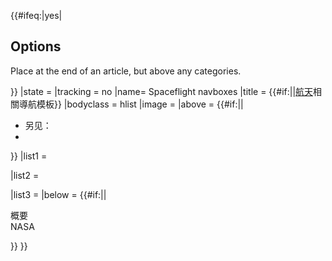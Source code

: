 <includeonly>{{#ifeq:{{{options|yes}}}|yes|
==Options==
Place {{tl|{{BASEPAGENAME}}}} at the end of an article, but above any categories.

{{collapsible option}}
{{clear}}
}}</includeonly>{{navbox {{#if:{{{embed|}}}|subgroup}}
|state = {{{state|uncollapsed}}}
|tracking = <includeonly>no</includeonly>
|name= Spaceflight navboxes
|title = {{#if:{{{embed|}}}||[[航天]]相關導航模板}}
|bodyclass = hlist
|image = <!-- {{#if:{{{embed|}}}||[[File:RocketSunIcon.svg|link=Portal:Spaceflight|70px]]}} icon is a little too much -->
|above = {{#if:{{{embed|}}}||
* 另见：{{tla|Spaceflight infoboxes|航天与火箭信息框}}
* {{tl|宇宙導航}}
}}
|list1 = {{navbox|child
|group1 = 概要
|list1 =
* {{tl|Non-rocket spacelaunch}}
* {{tl|軌道}}
* {{tl|航天機構}}
* {{tl|衛星和航天器上的科學儀器}}
* {{tl|Solar System probes}}
* {{tl|Space medicine}}
* {{tl|太空望远镜}}
* {{tl|Space suits}}
* {{tla|Space tourism|大众太空旅行}}
* {{tl|太空氣象觀測}}
* {{tl|航天}}
* {{tl|航天中心}}

|group2 = 时间线
|list2 =
* {{tl|载人航天时间线}}
* {{tl|Space station crew timeline}}
* {{tl|Orbital launches by year}}
* {{tl|航天项目一览与年表}}
* {{tl|TLS-L}} (航天时间线 - 列表)
}}

|list2 = {{navbox|child
|above = '''按分类'''

|group1 = 行星<br />探索
|list1 =
* {{tla|Apollo landing sites|阿波罗登陆点}}
* {{tl|小行星任務}}
* {{tl|彗星任务}}
* {{tl|木星任務}}
* {{tl|火星太空船}}
* {{tl|火星任務}}<!--中文维基独有-->
* {{tl|水星任務}}
* {{tl|月球任務}}
* {{tl|行星探索}}
* {{tl|土星任務}}
* {{tl|太陽任務}}
* {{tl|金星任務}}

|group2 = 发射场
|list2 =
* {{tl|Baikonur Cosmodrome launch sites}}
* {{tl|CSG launch sites}}
* {{tla|Merritt Island|梅里特岛}} (包括卡纳维拉尔角)
* {{tl|Plesetsk Cosmodrome launch sites}}
* {{tl|Point Arguello launch sites}}
* {{tl|Satish Dhawan Space Centre}}
* {{tl|Vandenberg Air Force Base launch sites}}
* {{tl|Wallops Island}}

|group3 = 火箭
|list3 = {{navbox|child
 |group1 = 按类型
 |list1 =
* {{tla|Orbital launch systems|轨道发射系统}}
* {{tl|RLVs}}
* {{tl|Spaceplanes}}
* {{tl|Upper stages}}

 |group2 = 按国家
 |list2 =
* {{tl|中国发射载具}}
* {{tl|歐洲運載火箭}}
* {{tl|日本運載火箭}}
* {{tl|俄國運載火箭}}
* {{tl|美國運載火箭}}
* {{tl|Indian launch systems}}
 |group3 = 按家族
 |list3 =
* {{tla|Rocket families|运载火箭系列}}
* {{tla|Rocket Engines|火箭发动机}}
* {{tl|Ariane}}
* {{tl|擎天神火箭}}
* {{tl|J-2 (rocket engine)}}
* {{tl|长征系列运载火箭}}
* {{tl|PSLV}}
* {{tl|R-7 rockets}}
* {{tl|Saturn rockets}}
* {{tl|Scout rockets}}
* {{tl|雷神与德尔它火箭}}
* {{tl|Titan rockets}}
}}
}}

|list3 = {{navbox|child
|above = '''按国家'''

|group1 = 国际
|list1 =
* {{tla|Cargo spacecraft|货运飞船}}
* {{tla|Crewed spacecraft|载人飞船}}
* {{tl|载人探月航天器}}
* {{tl|国际空间站远征队}}
* {{tla|Manned ISS flight|国际空间站载人发射任务}}
* {{tla|ISS modules|国际空间站组成部分}}
* {{tl|Moon colonization}}
* {{tl|目前在太空中的人类}}
* {{tl|曾前往月球的人类}}
* {{tl|空間站}}
* {{tl|国际空间站无人发射任务}}

|group2 = 其他国家
|list2 =
* {{tla|Argentina space program|阿根廷航天计划}}
* {{tla|Brazil space program|巴西航天计划}}
* {{tla|Ecuadorian space program|厄瓜多尔航天计划}}
* {{tl|伊朗航天計劃}}
* {{tla|Israeli space program|以色列航天计划}}
* {{tla|Malaysian space program|马来西亚航天计划}}
* {{tl|朝鮮航天計劃}}
* {{tla|Philippine space program|菲律宾航天计划}}
* {{tl|韓國航天計劃}}
* {{tl|SUPARCO}} (巴基斯坦)
* {{tla|Turkey space program|土耳其航天计划}}
* {{tla|United Arab Emirates space program|阿联酋航天计划}}

|group3 = 私立
|list3 =
* {{tl|Intelsat}}
* {{tl|SpaceX}}
* {{tl|The Spaceship Company}}

|group4 = 中国
|list4 =
* {{tl|中国发射载具}}
* {{tl|Chinese space facilities and organizations}}
* {{tl|Chinese spacecraft}}
* {{tl|中国探月工程}}
* {{tl|中華民國航太}}
* {{tl|中华人民共和国航天}}
* {{tl|中国载人航天工程}}
* {{tl|中国空间站}}

|group5 = [[欧洲空间局|欧洲]]
|list5 =
* {{tl|歐洲太空總署}}
* {{tl|ESA Astronaut Groups}}
* {{tl|Copernicus programme}}
* {{tl|ExoMars}}
* {{tl|ESTRACK facilities}}
* {{tl|CSG launch sites}}
* {{tl|歐洲運載火箭}}
* {{tl|European manned spaceflight}}
* {{tl|Ariane}}
* {{tl|Automated Transfer Vehicles}}

|group6 = [[印度空间研究组织|印度]]
|list6 =
* {{tl|印度太空计划}}
* {{tl|Indian spacecraft}}
* {{tla|IRNSS satellites|印度区域导航卫星系统}}
* {{tl|ISRO facilities}}
* {{tl|Satish Dhawan Space Centre}}

|group7 = [[宇宙航空研究開發機構|日本]]
|list7 =
* {{tl|日本太空計劃}}
* {{tl|H-II運送載具}}
* {{tl|日本氣象衛星}}
* {{tl|日本運載火箭}}
* {{tla|JAXA facilities|JAXA设施}}

|group8 = [[俄羅斯航太|俄罗斯]]/[[苏联太空计划|苏联]]
|list8 = {{Navbox|child
 | group1 = 概要
 | list1 =
* {{tl|俄國運載火箭}}
* {{tl|俄罗斯载人航天计划}}
* {{tl|Russian space program}}

 | group2 = 载人
 | list2 =
* {{tl|Almaz Program}}
* {{tl|Buran program}}
* {{tl|Manned Mir flight}}
* {{tl|Manned Salyut flight}}
* {{tl|和平号模块}}
* {{tl|进步号货运飞船}}
* {{tla|Salyut Program|礼炮计划}}
* {{tl|太空梭－和平号计划}}
* {{tl|Soviet manned lunar programs}}
* {{tl|联盟计划}}
* {{tl|Soyuz variants}}
* {{tl|TKS spacecraft}}

 | group3 = 无人
 | list3 =
* {{tl|Dnepropetrovsk Sputnik}}
* {{tl|月球计划}}
* {{tla|USSR space probes|苏联太空计划}}
* {{tl|金星計劃}}
* {{tl|Zond program}}
}}

|group9 = [[美国国家航空航天局|美国]]
|list9 = {{Navbox|child
 | group1 = 概要
 | list1 =
* {{tl|GSFC}} (戈达德太空飞行中心)
* {{tl|Jet Propulsion Laboratory}}
* {{tla|NASA centers|NASA设施}}
* {{tla|美国航空航天局太空计划|NASA太空计划}}
* {{tl|NASAMSFC}}
* {{tl|美國運載火箭}}

 | group2 = 无人
 | list2 =
* {{tl|AFRL spacecraft}}
* {{tl|探险者计划}}
* {{tl|GOES}}
* {{tl|哈伯太空望遠鏡}}
* {{tl|月球軌道計畫}}
* {{tl|水手計劃}}
* {{tla|NASA planetary exploration programs|NASA行星探索计划}}
* {{tl|NASAMER}}（火星探測漫遊者）
* {{tl|New Millennium Program}}
* {{tl|先鋒計劃}}
* {{tla|Planetary Missions Program Office|行星任务计划办公室}}
* {{tl|Project Vanguard}}
* {{tl|游騎兵計畫}}
* {{tl|測量員計畫}}
* {{tl|TDRS}}
* {{tl|TIROS}}
* {{tl|旅行者計劃}}

 |list3 = {{navbox|child
 |above = '''载人（美国）'''

 | group1 = 概要
 | list1 =
* {{tl|阿耳忒弥斯计划}}
* {{tl|阿波罗计划}}
* {{tla|Constellation program|星座计划}}
* {{tla|Gemini program|双子座计划}}
* {{tla|双子座计划|双子座任务}}<!--实质内容为双子座任务列表-->
* {{tl|水星计划}}
* {{tl|天空實驗室}}
* {{tl|美国载人航天计划}}

 | group2 = 航天飞机项目 (概要)
 | list2 =
* {{tl|美国航天飞机任务}}
* {{tla|美国航空航天局航天飞机|美国航天飞机}}
* {{tl|各国航天飞机}}
* {{tla|Timeline of Space Shuttle orbiters|航天飞机时间表}}

 | group3 = 航天飞机项目 (具体航天飞机)
 | list3 =
* {{tl|亚特兰蒂斯号航天飞机}}
* {{tl|挑战者号航天飞机}}
* {{tl|哥伦比亚号航天飞机}}
* {{tl|发现号航天飞机}}
* {{tl|奋进号航天飞机}}
* {{tl|STS-51L}}
* {{tl|STS-107}}

 | group4 = NASA宇航员组
 | list4 =
: {{tl|NASA宇航員組}}
; {{nobold|個別宇航员组}}
: {{tla|水星计划7人|1}}
: {{tla|第二组宇航员|2}}
: {{tla|第三组宇航员|3}}
: {{tla|第四组宇航员|4}}
: {{tla|第五组宇航员|5}}
: {{tla|第六组宇航员|6}}
: {{tla|第七组宇航员|7}}
: {{tla|第八组宇航员|8}}
: {{tla|第九组宇航员|9}}
: {{tla|第十组宇航员|10}}
: {{tla|NASA Astronaut Group 11|11}}
: {{tla|NASA Astronaut Group 12|12}}
: {{tla|NASA Astronaut Group 13|13}}
: {{tla|NASA Astronaut Group 14|14}}
: {{tla|NASA第十五组宇航员|15}}
: {{tla|NASA Astronaut Group 16|16}}
: {{tla|NASA Astronaut Group 17|17}}
: {{tla|NASA Astronaut Group 18|18}}
: {{tla|NASA第十九组宇航员|19}}
: {{tla|NASA第二十组宇航员|20}}
: {{tla|NASA第二十一组宇航员|21}}
: {{tla|NASA Astronaut Group 22|22}}

 | group5 = 航天器
 | list5 =
* {{tla|Orion spacecraft|猎户座飞船}}
* {{tl|SpaceX Dragon}}
* {{tla|Boeing Starliner|波音星际航线}}
}}
}}
}}
|below = {{#if:{{{embed|}}}||
;概要
: {{cl|航天模板}}
;NASA
: {{cl|NASA宇航员组模板}}
: {{cl|航天飞机模板}}
: {{cl|美国航天模板}}
}}
}}<noinclude>
{{documentation}}
</noinclude>